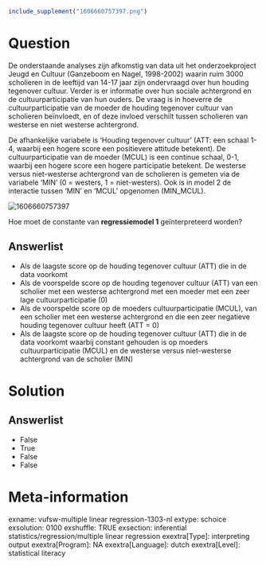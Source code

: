 ```r
include_supplement("1606660757397.png")
```

Question
========
De onderstaande analyses zijn afkomstig van data uit het
onderzoekproject Jeugd en Cultuur (Ganzeboom en Nagel, 1998-2002) waarin
ruim 3000 scholieren in de leeftijd van 14-17 jaar zijn ondervraagd over
hun houding tegenover cultuur. Verder is er informatie over hun sociale
achtergrond en de cultuurparticipatie van hun ouders. De vraag is in
hoeverre de cultuurparticipatie van de moeder de houding tegenover
cultuur van scholieren beïnvloedt, en of deze invloed verschilt tussen
scholieren van westerse en niet westerse achtergrond.  
  
De afhankelijke variabele is ‘Houding tegenover cultuur’ (ATT: een
schaal 1-4, waarbij een hogere score een positievere attitude betekent).
De cultuurparticipatie van de moeder (MCUL) is een continue schaal, 0-1,
waarbij een hogere score een hogere participatie betekent. De westerse
versus niet-westerse achtergrond van de scholieren is gemeten via de
variabele ‘MIN’ (0 = westers, 1 = niet-westers). Ook is in model 2 de
interactie tussen ‘MIN’ en ‘MCUL’ opgenomen (MIN\_MCUL).  
  
<img src="1606660757397.png" class="fr-fic fr-dii tvcss_2"
alt="1606660757397" />  
  
Hoe moet de constante van **regressiemodel 1** geïnterpreteerd worden?

Answerlist
----------
* Als de laagste score op de houding tegenover cultuur (ATT) die in de
  data voorkomt
* Als de voorspelde score op de houding tegenover cultuur (ATT) van een
  scholier met een westerse achtergrond met een moeder met een zeer lage
  cultuurparticipatie (0)
* Als de voorspelde score op de moeders cultuurparticipatie (MCUL), van
  een scholier met een westerse achtergrond en die een zeer negatieve
  houding tegenover cultuur heeft (ATT = 0)
* Als de laagste score op de houding tegenover cultuur (ATT) die in de
  data voorkomt waarbij constant gehouden is op moeders
  cultuurparticipatie (MCUL) en de westerse versus niet-westerse
  achtergrond van de scholier (MIN)

Solution
========










Answerlist
----------
* False
* True
* False
* False

Meta-information
================
exname: vufsw-multiple linear regression-1303-nl
extype: schoice
exsolution: 0100
exshuffle: TRUE
exsection: inferential statistics/regression/multiple linear regression
exextra[Type]: interpreting output
exextra[Program]: NA
exextra[Language]: dutch
exextra[Level]: statistical literacy

